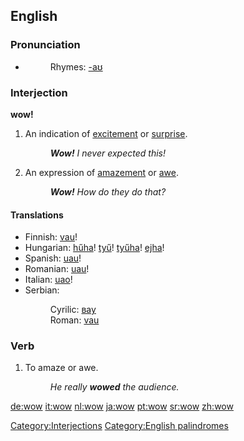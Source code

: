 ==English==

===Pronunciation===
*{{audio|en-us-wow.ogg|Audio (US)}}
*:Rhymes: [[Rhymes:English:-aʊ|-aʊ]]

===Interjection===
'''wow!'''

# An indication of [[excite]]ment or [[surprise]].
#: '''''Wow!''' I never expected this!''
# An expression of [[amaze]]ment or [[awe]].
#: '''''Wow!''' How do they do that?''

====Translations====
{{rfc-trans}}
*Finnish: [[vau]]!
*Hungarian: [[hűha]]! [[tyű]]! [[tyűha]]! [[ejha]]!
*Spanish: [[uau]]!
*Romanian: [[uau]]!
*Italian: [[uao]]!
*Serbian: 
*:Cyrilic: [[вау]]
*:Roman: [[vau]]

===Verb===
{{en-verb|wows|wowing|wowed}}

# To amaze or awe.
#:''He really '''wowed''' the audience.''

[[Category:Interjections]]
[[Category:English palindromes]]

[[de:wow]]
[[it:wow]]
[[nl:wow]]
[[ja:wow]]
[[pt:wow]]
[[sr:wow]]
[[zh:wow]]